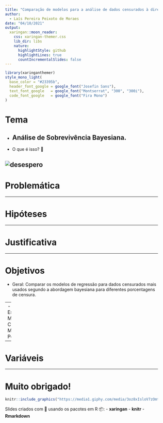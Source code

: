 ```yaml
---
title: "Comparação de modelos para a análise de dados censurados à direita 📈"
author: 
  - Laís Pereira Peixoto de Moraes
date: "04/10/2021"
output:
  xaringan::moon_reader:
    css: xaringan-themer.css
    lib_dir: libs
    nature:
      highlightStyle: github
      highlightLines: true
      countIncrementalSlides: false
---
```


```r
library(xaringanthemer)
style_mono_light(
  base_color = "#23395b",
  header_font_google = google_font("Josefin Sans"),
  text_font_google   = google_font("Montserrat", "300", "300i"),
  code_font_google   = google_font("Fira Mono")
)
```


# Tema

- Análise de Sobrevivência Bayesiana.
--


- O que é isso? 🤨

![desespero](imgs/01.gif)
---

# Problemática


---

# Hipóteses

---

# Justificativa

---

# Objetivos


- Geral:
Comparar os modelos de regressão para dados censurados mais usados segundo a abordagem bayesiana para diferentes porcentagens de censura.

--
- Especificos:
Modelo de Cox. 
Modelo de Poisson.

---

# Variáveis

---

# Muito obrigado!

```r
knitr::include_graphics("https://media1.giphy.com/media/3oz8xIsloV7zOmt81G/giphy.gif" )
```

Slides criados com 🖤 usando os pacotes em R 📦:
- **xaringan**
- **knitr**
- **Rmarkdown**
